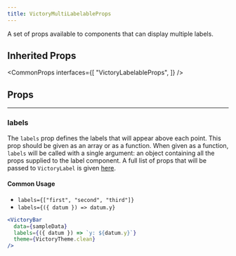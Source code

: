 ```yaml
---
title: VictoryMultiLabelableProps
---
```


A set of props available to components that can display multiple labels.

## Inherited Props

<CommonProps
  interfaces={[
    "VictoryLabelableProps",
  ]}
/>

## Props

---

### labels

<Badges>
  <TypeBadge value="string[] | number[] | function" />
</Badges>

The `labels` prop defines the labels that will appear above each point. This prop should be given as an array or as a function. When given as a function, `labels` will be called with a single argument: an object containing all the props supplied to the label component. A full list of props that will be passed to `VictoryLabel` is given [here](/docs/api/victory-label).

#### Common Usage

- `labels={["first", "second", "third"]}`
- `labels={({ datum }) => datum.y}`

```jsx live
<VictoryBar
  data={sampleData}
  labels={({ datum }) => `y: ${datum.y}`}
  theme={VictoryTheme.clean}
/>
```

